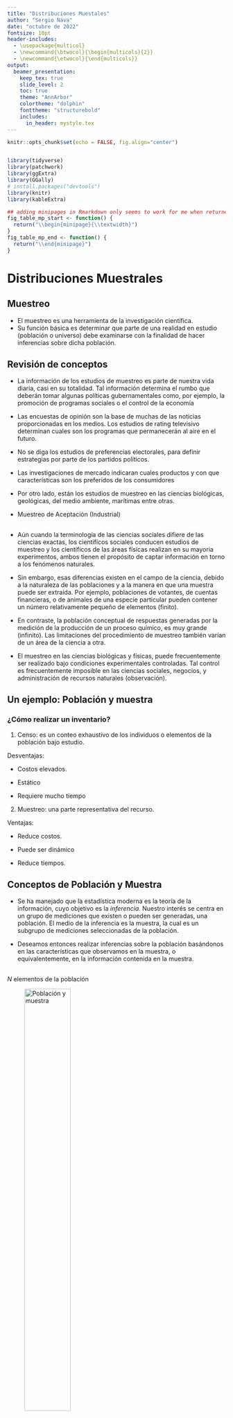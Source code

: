 ```yaml
---
title: "Distribuciones Muestales"
author: "Sergio Nava"
date: "octubre de 2022"
fontsize: 10pt
header-includes:
  - \usepackage{multicol}
  - \newcommand{\btwocol}{\begin{multicols}{2}}
  - \newcommand{\etwocol}{\end{multicols}}
output: 
  beamer_presentation:
    keep_tex: true
    slide_level: 2
    toc: true
    theme: "AnnArbor"
    colortheme: "dolphin"
    fonttheme: "structurebold"
    includes:
      in_header: mystyle.tex
---
```


```r
knitr::opts_chunk$set(echo = FALSE, fig.align="center")


library(tidyverse)
library(patchwork)
library(ggExtra)
library(GGally)
# install.packages("devtools")
library(knitr)
library(kableExtra)
```


```r
## adding minipages in Rmarkdown only seems to work for me when returned from function
fig_table_mp_start <- function() {
  return("\\begin{minipage}{\\textwidth}")
}
fig_table_mp_end <- function() {
  return("\\end{minipage}")
}
```

# Distribuciones Muestrales

## Muestreo

- El muestreo es una herramienta de la investigación científica.
- Su función básica es determinar que parte de una realidad en estudio (población o universo) debe examinarse con la finalidad de hacer inferencias sobre dicha población. 


## Revisión de conceptos

- La información de  los estudios de muestreo es parte de nuestra vida diaria, casi en su totalidad. Tal información determina el rumbo que deberán tomar algunas políticas gubernamentales como, por ejemplo, la promoción de programas sociales o el control de la economía 

- Las encuestas de opinión son la base de muchas de las noticias proporcionadas en los medios. Los estudios de  rating televisivo determinan cuales son los programas que permanecerán al aire en el futuro.

- No se diga los estudios de preferencias electorales, para definir estrategias por parte de los partidos políticos. 

- Las investigaciones de mercado indicaran cuales productos y con que características son los preferidos de los consumidores 

- Por otro lado, están los estudios de muestreo en las ciencias biológicas, geológicas, del medio ambiente, marítimas entre otras.

- Muestreo de Aceptación (Industrial)

##

- Aún cuando la terminología de las ciencias sociales difiere de las ciencias exactas, los científicos sociales conducen estudios de muestreo y los científicos de las áreas físicas realizan en su mayoria experimentos, ambos tienen el propósito de captar información en torno a los fenómenos naturales.


- Sin embargo, esas diferencias existen en el campo de la ciencia, debido a la naturaleza de las poblaciones y a la manera en que una muestra puede ser extraída. Por ejemplo, poblaciones de votantes, de cuentas financieras, o de animales de una especie particular pueden contener un número relativamente pequeño de elementos (finito).

- En contraste, la población conceptual de respuestas generadas por la medición de la producción de un proceso químico, es muy grande (infinito). Las limitaciones del procedimiento de muestreo también varían de un área de la ciencia a otra.

- El muestreo en las ciencias biológicas y físicas, puede frecuentemente ser realizado bajo condiciones experimentales controladas. Tal control es frecuentemente imposible en las ciencias sociales, negocios, y administración de recursos naturales (observación).

## Un ejemplo: Población y muestra

### ¿Cómo realizar un inventario?

1. Censo: es un conteo exhaustivo de los individuos o elementos de la población bajo estudio.

Desventajas:

- Costos elevados.

- Estático

- Requiere mucho tiempo

2. Muestreo: una parte representativa del recurso.

Ventajas:

- Reduce costos.

- Puede ser dinámico

- Reduce tiempos. 

## Conceptos de Población y Muestra

- Se ha manejado que la estadística moderna es la teoría de la información, cuyo objetivo es la *inferencia.* Nuestro interés se centra en un grupo de mediciones  que existen o pueden ser generadas, una población. El medio de la inferencia es la muestra, la cual es un subgrupo de mediciones seleccionadas de la población.

- Deseamos entonces realizar inferencias sobre la población basándonos en las características que observamos en la muestra, o equivalentemente, en la  información contenida en la muestra.


## 

$N$ elementos de la población

![Población y muestra](figuras/poblacion-muestra.png){width=50%}

$n$ elementos de la muestra


## 

### Error de muestreo

- El error que se comete debido al hecho de que se obtienen conclusiones sobre cierta realidad a partir de la observación de sólo una parte de ella, se denomina **error de muestreo**.

- Obtener una muestra adecuada, significa lograr una versión simplificada de la población, que reproduzca de algún modo sus rasgos y características básicas o de interés.


## 

### Terminología

- **Elemento** es un objeto o persona en el cual se toman las mediciones.

- **Población objetivo**: conjunto de individuos de los que se quiere obtener información.

- **Unidades de muestro**: el conjunto de elementos no traslapados de la población que cubren a la población completa. Todo miembro de la población pertenecerá a una y sólo una unidad de muestreo.

- **Unidades de análisis**: objeto o individuo del que hay que obtener la información.

- **Marco muestral**: lista de unidades o elementos de muestreo. 

- **Muestra**: conjunto de unidades o elementos de análisis seleccionadas de un marco o varios marcos.

##

### Terminología

- **Muestreo probabilístico**.  El planteamiento clásico del problema de estimación estadística requiere que la aleatoriedad esté comprendida en el diseño de muestreo para así poder evaluar probabilísticamente, las propiedades de los estimadores. Al diseño de muestreo que plantea la selección, de unidades de muestreo, basada en la aleatoriedad se le llama *muestreo probabilístico*.

##

### Terminología

- **Límite para el error de estimación**. Si $\theta$ es la característica poblacional de interés y $\hat{\theta}$ es un estimador (basándose en la información de la muestra) de $\theta$, debemos especificar un límite para el error de estimación; esto es, debemos especificar que $\theta$ y $\hat{\theta}$ difieran en  valor absoluto a lo más en cierto valor $B$. Simbólicamente, $$\mbox{error de estimación}=|\theta - \hat{\theta} | < B$$

- $\theta$ puede ser cualquier característica de la población (el promedio, el total, un porcentaje, el valor mediano, el valor mínimo, etcétera) Se le llama **parámetro**.

- $\hat{\theta}$ es el **estadístico** obtenido a partir de la información de la muestra. En algunas veces llamado estadístico de prueba. (el promedio de la muestra, el total de la muestra, el mínimo de la muestra, la mediana de la muestra, etcétera)

##

### Parámetro poblacional vs Estadístico muestral


- **Parámetro:** Es una cantidad numérica calculada sobre una población 
  - La altura media de los individuos de un país
  - La idea es resumir toda la información que hay en la población en unos pocos números (parámetros).
 
- **Estadístico:** Es una cantidad numérica calculada sobre una muestra de la población 
  - La altura media de los que estamos en este aula.
    + ¿Somos una muestra de la población? ¿representativa?
  - Si un estadístico se usa para aproximar un parámetro también se le suele llamar estimador.[^1]

[^1]: Normalmente nos interesa conocer un parámetro, pero por la dificultad que conlleva estudiar a *TODA* la población, calculamos un estimador sobre una muestra y “confiamos” en que sean próximos. Más adelante veremos como elegir muestras para que el error sea “confiablemente” pequeño

##

|	         	  |	Población	  |	Muestra	|
|	:-------	  |	:-------	  |	:-------	|
|		          |	Parámetro	  |	Estadístico	|
|	Media	      | $\mu$		    | $\bar{x}$		|
|	Proporción	| $P$    		  |	$p$ 	|
|	Máximo	    |	$max$   	  |	$max$	|
|	Mediana	    |	$\tilde{x}$	|		|
|	Varianza  	|	$\sigma^2$	|	$s^2$	|
| Total       | $T$         | $\hat{T}$ |
|             | $\theta$    | $\hat{\theta}$ |

##

###

- También debemos definir una probabilidad, $(1-\alpha)$ que especifique la fracción de veces en muestreo repetido, que requeriremos que el error de estimación sea menor que $B$. Esto es 
$$P[\mbox{error de estimación} < B] = 1 - \alpha$$

### 

- **Muestreo no probabilístico**. El muestreo no probabilístico no involucra ningún elemento aleatorio en el proceso de selección.

##

Definición: Si $X_1, X_2, ..., X_n$ son **variables aleatorias** independientes e idénticamente distribuidas, decimos que constituyen una **muestra aleatoria** de la población **infinita** dada por su distribución común.

Si $S$ es un espacio muestral con una medida de probabilidad y $X$ es una función con valor real definida con respecto a los elementos de $S$, entonces $X$ se denomina **Variable Aleatoria**.

## Muestreo Aleatorio Simple (Población Finita)

###

Unas muestra aleatoria simple de tamaño $n$, de una población finita de tamaño $N$, es una muestra seleccionada de tal manera que cada una de las muestras posibles de tamaño $n$ tenga la misma probabilidad de ser seleccionada. 

## Distribución de Muestreo

### ¿Qué es una distribución muestral?

La distribución muestral de un estadístico de prueba proporciona 

1. una lista de todos los valores que puede tomar dicho estadístico y 
2. la probabilidad de obtener cada valor, suponiendo que éste es producto sólo del azar.


## Distribución muestral de la media

La distribución muestral de la media proporciona todos los valores que puede tomar la media, junto con la probabilidad de obtener cada valor si el muestreo es aleatorio a partir de la población hipotética. 

La media muestral posee las siguientes características:

1. $\mu_{\bar{x}}$= es la media de la distribución muestral de la media.

   $s_{\bar{x}}$ = es la desviación estándar de la distribución muestral de la media

2. La media muestral es igual a la media poblacional, $\mu_{\bar{x}}=\mu$.

3. La media muestral tiene una desviación estándar igual a la desviación estándar poblacional de datos crudos, dividida entre la raíz del número de datos. Es decir: $\sigma_{\bar{x}}=\frac{\sigma}{\sqrt{n}}$

4. Presenta una forma de campana.

## 

A pesar que la demostración de la distribución muestral de la media va más allá de los alcances del curso, podemos hacer un ejemplo para la mejor comprensión de la distribución muestral de la media.

Supongamos una población de solo cinco elementos $2, 3, 4, 5 \mbox{ y } 6$. La media $\mu$ de la población es $\mu = 4.0$ y la desviación estándar de la población es $\sigma = 1.41$.

Ahora queremos deducir la distribución muestral de la media para muestras de tamaño $2$ de la población. Extraemos (con reemplazo) todas las distintas muestras de tamaño $n = 2$. Y observamos cual es el valor de $\bar{x}$ y su probabilidad.

##

```r
dist.muestral <-expand.grid(2:6, 2:6)
dist.muestral <- dist.muestral %>% 
  mutate(promedio = rowMeans(select(., starts_with("V")), na.rm = TRUE),muestra = 1:n())
dist.muestral %>% kable(align = "cccr") %>% 
  kable_styling(font_size = 7) 
```

##


`r fig_table_mp_start()`

\btwocol

```r
freq.dist.muestral <- dist.muestral %>% 
  group_by(promedio) %>%
  summarize(conteo = n()) %>%
  mutate(p = conteo / sum(conteo))%>%
  ungroup() 
freq.dist.muestral %>% kable(align = "ccc",format = "latex")

```


```r

freq.dist.muestral %>% ggplot() +
  geom_segment( aes(x=promedio, xend=promedio, y=0, yend=p)) +
  theme_bw() +
  labs(y = "probabilidad") +
   theme(
    axis.text.x = element_text(size = 14),
    axis.text.y = element_text(size = 14),
    axis.title = element_text(size = 16)
  )
```



\etwocol

`r fig_table_mp_end()`

##

`r fig_table_mp_start()`

\btwocol


```r
dist.muestral <-expand.grid(2:6, 2:6)
dist.muestral <- dist.muestral %>% 
  mutate(promedio = rowMeans(select(., starts_with("V")), na.rm = TRUE),muestra = 1:n())
dist.muestral %>% kable(align = "cccr") %>% 
  kable_styling(font_size = 7) 
```

Media de la población
$$\mu = \frac{\sum X}{N} = 4.0$$

Media de la medias muestrales
$$\mu_{\bar{x}}=\frac{\sum \bar{x}}{m}= \frac{100}{25} = 4.0$$
Así, $\mu_{\bar{x}}=\mu$. También del resultado podemos verificar que:
$$\sigma_{\bar{x}}=\frac{\sigma}{\sqrt{n}}=\frac{1.41}{\sqrt{2}}=1.0$$
Pero podemos calcular directamente:

$$\sigma_{\bar{x}}=\sqrt{\frac{\sum (\bar{x}-\mu_{\bar{x}})^2}{m}}=$$ $$=\sqrt{\frac{(2-4)^2 + \cdots \ (6-4)^2}{25}}=1.0$$

\etwocol

`r fig_table_mp_end()`


##

### Distribución muestral de la media para N=5, con $\mu=4$, $\sigma=\sqrt{2}$ y $n=2$

`r fig_table_mp_start()`

\btwocol

```r
freq.dist.muestral <- dist.muestral %>% 
  group_by(promedio) %>%
  summarize(conteo = n()) %>%
  mutate(p = conteo / sum(conteo))%>%
  ungroup() 
freq.dist.muestral %>% kable(align = "ccc",format = "latex")

```


```r

freq.dist.muestral %>% ggplot() +
  geom_segment( aes(x=promedio, xend=promedio, y=0, yend=p)) +
  theme_bw() +
  labs(y = "probabilidad") +
   theme(
    axis.text.x = element_text(size = 14),
    axis.text.y = element_text(size = 14),
    axis.title = element_text(size = 16)
  )
```



\etwocol

`r fig_table_mp_end()`



##

### Distribución muestral de la media para N=5, con $\mu=4$, $\sigma=\sqrt{2}$ y $n=3$

`r fig_table_mp_start()`

\btwocol

```r
dist.muestral <-expand.grid(2:6, 2:6, 2:6)
dist.muestral <- dist.muestral %>% 
  mutate(promedio = rowMeans(select(., starts_with("V")), na.rm = TRUE),muestra = 1:n())
freq.dist.muestral <- dist.muestral %>% 
  group_by(promedio) %>%
  summarize(conteo = n()) %>%
  mutate(p = conteo / sum(conteo))%>%
  ungroup() 
freq.dist.muestral %>% kable(align = "cccc",format = "latex",digits=3)

```


```r

freq.dist.muestral %>% ggplot() +
  geom_segment( aes(x=promedio, xend=promedio, y=0, yend=p)) +
  theme_bw() +
  labs(y = "probabilidad") +
   theme(
    axis.text.x = element_text(size = 14),
    axis.text.y = element_text(size = 14),
    axis.title = element_text(size = 16)
  )
```



\etwocol

`r fig_table_mp_end()`


##

### Distribución muestral de la media para N=5, con $\mu=4$, $\sigma=\sqrt{2}$ y $n=9$


```r
dist.muestral <-expand.grid(2:6, 2:6, 2:6,2:6, 2:6, 2:6,2:6, 2:6, 2:6)
dist.muestral <- dist.muestral %>% 
  mutate(promedio = rowMeans(select(., starts_with("V")), na.rm = TRUE),muestra = 1:n())
freq.dist.muestral <- dist.muestral %>% 
  group_by(promedio) %>%
  summarize(conteo = n()) %>%
  mutate(p = conteo / sum(conteo))%>%
  ungroup() 

freq.dist.muestral %>% ggplot() +
  geom_segment( aes(x=promedio, xend=promedio, y=0, yend=p)) +
  theme_bw() +
  labs(y = "probabilidad") +
   theme(
    axis.text.x = element_text(size = 14),
    axis.text.y = element_text(size = 14),
    axis.title = element_text(size = 16)
  )
```

Ver el archivo **distr_muestral_pequena.R** en  [https://rstudio.cloud/content/4731243](https://rstudio.cloud/content/4731243)

## Teorema del Límite Central

### Central Limit Theorem
Teorema: Si $X_1, X_2, \ldots, X_n$ constituyen una muestra aleatoria de una población infinita que tiene la media $\mu$ y la varianza $\sigma^2$, entonces la distribución límite de:
$$\bar{x} \sim N\left(\mu_{\bar{x}}=\mu,\sigma_{\bar{x}}=\frac{\sigma}{\sqrt{n}}\right)$$

cuando $n \to \infty$.  Si definimos 

$$Z=\frac{\bar{x}-\mu}{{\sigma}/{\sqrt{n}}}$$ 

entonces $Z \sim N(0,1)$ (la distribución normal estándar).

###

Una forma sencilla de expresar el teorema del límite central es: “la suma (o promedio) de $n$ variables aleatorias independientes e idénticamente distribuidas ($i.i.d.$), sigue una distribución límite normal con media $n\mu$ (ó $\mu$) y varianza $\sigma^2$ ($\sigma^2 /n$)".

## 

### Ejemplo

Una maquina vendedora de refrescos está programada para que la cantidad de refresco que se sirva sea una variable aleatoria con una media de $200$ mililitros y una desviación estándar de $15$ mililitros. ¿cuál es la probabilidad de que la cantidad de refresco promedio (media) servida en una muestra tomada al azar de $36$, sea cuando menos $204$ mililitros.

**Solución**

Según el TLC, la distribución de $\bar{x}$ tiene la media $\mu_{\bar{x}}=200$ y desviación estándar $s_{\bar{x}}=15/\sqrt{36}= 2.5$, y tiene una distribución que es aproximadamente normal. Como $z =(204 -200)/2.5 = 1.6$, podemos calcular la probabilidad $P(\bar{x} \ge 204) = P(z \ge 1.6) = 0.0548$.

##

Para que se alcance una distribución parecida a la normal en el conjunto de posibles promedios muestrales se requiere que $n$ sea grande. 

Sin embargo, la rapidez de acercamiento a la normal (velocidad de convergencia) también depende de la forma de la distribución de la variable en la población. 

Ver la siguiente liga de de una aplicación hecha en shinny donde se puede ver el histograma de promedios, donde sepuede modificar el  número de simulaciones y el tamaño de la muestra $n$ de cuatro distribuciones distintas.

 [https://s3rgionava.shinyapps.io/histograma_de_medias/](https://s3rgionava.shinyapps.io/histograma_de_medias/)


## Distribución de la media (población finita)

Si $\bar{x}$ es la media de una muestra aleatoria de tamaño $n$ tomada de una población finita de tamaño $N$ con media $\mu$ y la varianza $\sigma^2$, entonces:
$$E(\bar{x})=\mu \mbox{ y } Var(\bar{x})=\frac{\sigma^2}{n}\cdot\frac{N-n}{N-1}$$


## Distribución muestral de proporciones.

### Distribución Binomial

**Definición**: Si $X_1, X_2, \ldots, X_n$ son variables
aleatorias independientes e idénticamente
distribuidas ($i.i.d.$) que solo toman valores de $X_i = 1$ ó
$X_i = 0$, dependiendo si poseen o no la
característica de interés respectivamente,
decimos que constituyen una **muestra aleatoria de un experimento binomial** de la
población infinita dada por su distribución
común.

**Definición**: Si $X_1, X_2, \ldots, X_n$ 
constituyen una
muestra aleatoria de un experimento binomial,
entonces 
$$p=\frac{\sum_{i=1}^{n}x_i}{n}$$
se denomina **proporción de la muestra** y $$np(1-p)$$ es la **varianza de la muestra**.

##

![Relaciones entre distribuciones de probabilidad](figuras/1280px-Relationships_among_some_of_univariate_probability_distributions.jpg){width=100%}

 [Para verlo a detalle hacer clic aquí](https://en.wikipedia.org/wiki/Relationships_among_probability_distributions#/media/File:Relationships_among_some_of_univariate_probability_distributions.jpg)


##

### Para un tamaño de muestra suficientemente grande

**Teorema**: Si $X_1, X_2, \ldots, X_n$ constituyen una
muestra aleatoria de una población infinita donde
$X_i$ constituye un experimento Bernoulli, tal que
que $P$ es la proporción de la población con la
característica de interés, entonces se cumple que:
$$E(p)=P \mbox{ y } Var(p)=\frac{p(1-p)}{n}$$
**Corolario**: De aquí y del TLC se tiene que la distribución límite de 
$$z=\frac{p-P}{\sqrt{\frac{p(1-p)}{n}}}$$
cuando $n \to \infty$ es normal estándar.

##

**Ejemplo** 

La proporción de familias de la ciudad
de Aguascalientes, que son dueñas (no
arrendatarias) de sus casas es de $0.70$. Si al azar
se entrevistan a $84$ familias de esta ciudad y sus
respectivas respuestas (a la pregunta de si son
dueñas o no de su casa) se consideran valores de
variables aleatorias independientes que tienen
distribución de Bernoulli idénticas con el
parámetro $P = 0.70$, ¿Con qué probabilidad
podemos afirmar que el valor que se obtenga de
la muestra $p$ será menor que $0.64$

**Respuesta**

$P = 0.70$, $p = 0.64$, $n = 84$, sustituyendo 
$$z=\frac{p-P}{\sqrt{\frac{p(1-p)}{n}}}=\frac{0.64-0.70}{\sqrt{\frac{0.64(0.36)}{84}}}= -1.1456$$

$$p(x<64)=p(z< -1.1456)=0.1259$$

##

### Aproximación para proporciones

También se puede ver este resultado como dada
una muestra aleatoria $X_1, X_2, \ldots, X_n$ de variables
aleatorias Bernoulli, con $x =\sum_{i=1}^n x_i$ el número de
éxitos observados, en $n$ intentos igualmente
probables, entonces la distribución límite de:
$$z=\frac{x-np}{\sqrt{n p (1-p)}}$$
con $p=x/n$, para $n \to \infty$, $z$ tiene una distribución límite normal estándar.





## Distribución t-Student (William S. Gosset)

### 

Si $\bar{x}$ y $s^2$ son la media y la varianza de una
muestra aleatoria de tamaño $n$ tomada de una
población **normal** con media $\mu$ ,
entonces
$$t=\frac{\bar{x}-\mu}{s/\sqrt{n}}$$ 

tiene una distribución *t-student* con $n-1$ grados de libertad.

Para usar la distribución normal es necesario conocer
el valor de la desviación estandar poblacional $\sigma$. Como es más
común el desconocimiento, entonces se estima $\sigma$ a
través de $s$ (desviación estándar muestral) y se usa la
distribución $t$.

$$z=\frac{\bar{x}-\mu}{\sigma /\sqrt{n}}$$

##

```r
base <-
  ggplot() +
  xlim(-5, 5)

Densidad <- base +
  geom_function(aes(colour = "normal"), fun = dnorm) +
  geom_function(aes(colour = "t, df =  1"), fun = dt, args = list(df = 1)) +
  geom_function(aes(colour = "t, df =  3"), fun = dt, args = list(df = 3)) +
  geom_function(aes(colour = "t, df =  9"), fun = dt, args = list(df = 9)) +
  geom_function(aes(colour = "t, df = 27"), fun = dt, args = list(df = 27)) +
  theme_classic() + 
  labs(y = "densidad",
       title = "Distribución t y normal estándar",
       x = "x")

Distribucion <- base +
  geom_function(aes(colour = "normal"), fun = pnorm) +
  geom_function(aes(colour = "t, df =  1"), fun = pt, args = list(df = 1)) +
  geom_function(aes(colour = "t, df =  3"), fun = pt, args = list(df = 3)) +
  geom_function(aes(colour = "t, df =  9"), fun = pt, args = list(df = 9)) +
  geom_function(aes(colour = "t, df = 27"), fun = pt, args = list(df = 27)) +
  theme_classic() + 
  labs(y = "probabilidad",
       title = "Distribución t y normal estándar",
       x = "x")

Densidad / Distribucion
```

##  

### Teorema

 Sea $Z$ una variable aleatoria normal estándar y $V$ una variable aleatoria chi cuadrada con $\nu$ grados de libertad. Si $Z$ y $V$ son independientes, entonces la distribución de la variable aleatoria $T$, donde
 $$T=\frac{Z}{\sqrt{V/\nu}}$$
está dada por la función de densidad
$$h(t)=\frac{\Gamma[(\nu+1)/2]}{\Gamma(\nu/2)\sqrt{\pi \nu}}\left(1+\frac{t^2}{\nu}\right)^{-(\nu +1)/2}\quad , -\infty <t<\infty$$
Ésta distribución se conoce como **distribución t** con $\nu$ grados de libertad.

##

### Corolario

Sean $X_1, X_2,\cdots, X_n$ variables aleatorias independientes norma les con media $\mu$ y desviación estándar $\sigma$. Sea
$$\bar{X}=\frac{1}{n}\sum_{i=1}^n X_i \qquad\mbox{ y } \qquad S^2=\frac{1}{n-1}\sum_{i=1}^n (X_i-\bar{X})^2.$$
Entonces la variable aleatoria $\frac{\bar{x}-\mu}{s/\sqrt{n}}$ tiene una distribución $t$ con $\nu=n-1$ grados de libertad.


##

### Ejemplo
Suponga que usted tiene una técnica que puede modificar
la edad a la cual los niños empiezan a hablar. En su
localidad, el promedio de edad, en la cual un niño emite
su primera palabra, es $13$ meses. No conoce la desviación
estandar poblacional. Usted aplica dicha técnica a una
muestra de $15$ niños. Los resultados son los siguientes:$8, 9, 10, 15, 18, 17, 12, 11, 7, 8, 10, 11, 8, 9, 12$.
$n = 15$, 
$\bar{x} = 11.0$, desviación estándar $s = 3.34$. Si la media
poblacional (verdadera) es $13$ meses, ¿cuál es la
probabilidad de encontrar un valor igual o menor de $\bar{x}$ de $11$ meses?

**Solución**

Se tiene que $\mu =13$, $s=3.34$, $\bar{x}=11$ y $n=15$.  Sustituyendo se obtiene

$$t=\frac{\bar{x}-\mu}{s/\sqrt{n}}=\frac{11-13}{3.34/\sqrt{15}}=-2.32$$
Por lo tanto $P(\bar{x}\le 11)=P(t \le -2.32) =$ `r pt(-2.32,14)`.

##

```r
funcShaded <- function(x) {
    y <- dt(x, df=14)
    y[x > -2.32] <- NA
    return(y)
}

base <-
  ggplot() +
  xlim(-5, 5)
desde <- -5
hasta <- -2.32
base +
  geom_function(aes(colour = "t, df = 14"), fun = dt, args = list(df = 14)) +
  stat_function(fun=funcShaded, geom="area", fill="#84CA72", alpha=0.2) +
  theme_classic() + 
  labs(y = "probabilidad",
       title = "P(t< -2.32) = 0.0179795",
       x = "x")

```

##

![Distribuciones muestrales de la media](figuras/dist-muest-media.png){width=90%}

## Distribución normal y las poblaciones discretas.

**Aplicaciones**

La distribución de normal se emplea
muchas veces como una aproximación
de valores en una población discreta.
En situaciones, debe tenrse especial
cuidado para asegurar que las
probabilidades se calculan de manera
precisa.

Considérese el siguiente ejemplo: Se
sabe que el Coeficiente de Inteligencia (CI) de una población está
distribuido normalmente en forma
aproximada con $\mu =100$ y $\sigma = 15$.
¿Cuál es la probabilidad de que un
individuo seleccionado al azar tenga un
CI de por lo menos 125? Si se hace $X
= IC$ de una persona elegida al azar,
deseamos $P(X \ge 125)$.

La tentación aquí es estandarizar
como en los ejemplos anteriores. Sin
embargo, la población del CI es
discreta en realidad, ya que los CI
son de valor entero, y la curva normal
es una aproximación a un histograma
de probabilidad discreta.

##

Los rectángulos del histograma están
centrados como enteros, y los CI de por
lo menos 125 corresponden a
rectángulos que se inician en 124.5.
En realidad deseamos $P(X \ge 124.5)$,
que ahora se puede estandarizar para
obtener $P(Z \ge 1.63) = 0.0516$.

Si hubieramos estandarizado $X \ge 125$,
habríamos obtenido $P(Z \ge 1.67) = 0.0475$. La diferencia no es grande,
pero la respuesta $0.0516$ es más precisa.
Análogamente, $P(X = 125)$ sería más
apropiado por el área entre $124.5$ y
$125.5$. Ya que el área bajo la curva
normal arriba del valor único de $125$ es
cero.

La corrección para la discretización de
la distribución subyacente se llama con
frecuencia **corrección de continuidad**.
Es útil en la siguiente aplicación de la
distribución normal

## Aproximación de la distribución binomial a la distribución normal.

Recordemos que el valor medio y la desviación
estándar de una variable aleatoria $X$ binomial
son $\mu_X = np$ $\sigma_X = \sqrt{npq}$, respectivamente. El
siguiente histograma muestra una distribución
binomial con $n = 20$, $p = 0.6$ (así que $\mu = 12$, $\sigma = [20(0.6)(0.4)]^{1/2} = 2.19$).

```r

n <-20
p<- 0.6
data.frame(exitos = 0:n, prob = dbinom(x = 0:n, size = n, prob = p)) %>%
  ggplot() +
  geom_bar(aes(x=exitos,y=prob),stat = "identity",fill="#3277A8", alpha=0.2) +
  labs(title = "Probabilidad Binomial.",
       subtitle = paste("Bin(",n,", ",p,")"),
       x = "Éxitos (x)",
       y = "probabilidad") +
  theme_bw()


```

##

Una curva normal con valor medio y
desviación estándar igual a los valores
correspondientes para la distribución
binomial se ha sobrepuesto en el
histograma de probabilidad. Aun cuando el
histograma esta un poco sesgado (porque $p \ne 0.5$), la curva normal da una buena
aproximación, en especial en la parte
media de la figura.

```r

n <-20
p<- 0.6
data.frame(exitos = 0:n, prob = dbinom(x = 0:n, size = n, prob = p)) %>%
  ggplot() +
  geom_bar(aes(x=exitos,y=prob),stat = "identity",fill="#3277A8", alpha=0.2) +
  labs(title = "Probabilidad Binomial.",
       subtitle = paste("Bin(",n,", ",p,")"),
       x = "Éxitos (x)",
       y = "probabilidad") +
  geom_function(aes(colour = "normal"), fun = dnorm,args = list(mean = n*p ,sd =sqrt(n*p*(1-p)))) +
  theme_bw()


```


##



`r fig_table_mp_start()`

\btwocol


```r
n <- 20
p <- 0.6
x <- 0:20
proba <- dbinom(x,size=n,prob=p)
normal <- pnorm(x+.5, mean=n*p, sd=sqrt(n*p*(1-p))) - pnorm(x-.5, mean=n*p, sd=sqrt(n*p*(1-p)))
data.frame(x,Binomial=proba,Normal=normal) %>% 
  kable(align = "ccc",digits=3) %>% 
  kable_styling(font_size = 9) 
```

Para el caso binomial: Tenemos que $X\sim Binom(n,p)$
$$P(X=x;n,p)= \binom{n}{x}p^x (1-p)^{n-x}.$$
Si definimos $\mu=np$, $\sigma=\sqrt{np(1-p)}$, podemos aproximar a $X$ mediante la variable $Y\sim N(\mu,\sigma)$ si calculamos de la siguiente forma:
$$P(X=x) \approx P(x-.5 \le Y \le x+.5)$$
$$=P\left(\frac{[x-.5] - \mu}{\sigma} \le Z\le \frac{[x+.5]- \mu}{\sigma}\right)$$



\etwocol

`r fig_table_mp_end()`





##

El área de cualquier rectángulo (probabilidad de
cualquier valor de $X$ particular), excepto los de
las colas de los extremos, se puede aproximar
con presición mediante el área de la curva
normal correspondiente. 

Por ejemplo, $P(X = 10) = b(X=10; n =20, p = 0.6) = 0.117$, mientras que
el área bajo la curva normal entre $9.5$ y $10.5$ es
$P(-1.14 < Z < -0.68) = 0.120$.

Más generalmente, mientras el histograma de
probabilidad binomial no esté demasiado
sesgado, las probabilidades binomiales se
pueden aproximar bien por áreas de curva normal.
Se dice entonces que $X$ tiene aproximadamente
una distribución normal.

## 

**Proposición** : Sea $X$ una V.A. Binomial basada en $n$
intentos con probabilidad de éxito $p$.
Entonces, si el histograma de probabilidad
binomial no está demasiado sesgado, $X$
tiene aproximadamente una distribución
normal con $\mu = np$ y $\sigma = \sqrt{npq}$.

En particular, para $x =$ un valor posible de
$X$, $P(X \le x) = B(x;n,p)  \approx$ (área bajo la curva
normal estándar a la izquierda de $x + 0.5$), es decir

$$P(X \le x) = B(x;n,p)  \approx \Phi \left( \frac{x+0.5-np}{\sqrt{np(1-p)}}\right)$$

En la práctica la aproximación es adecuada si $np \ge 5$ y $n(1-p) \ge 5$.

## Papel De Probabilidad Normal

La gráfica de papel de Probabilidad Normal, o
simplemente gráfica de probabilidad normal,
es un procedimiento útil para verificar si un
conjunto de datos puede ser adecuadamente
modelado por una distribución normal
(Bondad de Ajuste). Este procedimiento
consiste en construir una gráfica en el plano
cartesiano, en donde, *en el eje horizontal se grafican los datos* y *en el eje vertical la probabilidad empírica (acumulada)* de los
datos sobre una *escala de probabilidad normal*.

Es decir, es una gráfica que representa la
distribución normal acumulada de los datos
sobre una escala de probabilidad normal. Para
construir la gráfica de probabilidad normal,
deben disponerse los datos en orden
ascendente y dibujar el $k-ésimo$ de estos datos
ordenados contra su punto de probabilidad
acumulada $Pk = (k - 1/2)/n$ sobre papel de
probabilidad normal. Si la distribución de los
datos es normal, esta gráfica deberá parecer
una línea recta.

##



`r fig_table_mp_start()`

\btwocol

Para ejemplificar, considere los $n=25$ datos siguientes.

```r
datos <-c(-3.8, -3.6, -3.4, -3.4, -2.8,-2.8,-2.6,-2.6,-0.8,-0.8,0.2,0.2,0.4,0.4,
          0.4,1.2,1.4,1.4,1.4,1.6,2.6,2.6,3.4,4.2,5.2)
set.seed(19)
matrix(sample(datos),nrow = 5) %>% kable(align = "ccccc") %>% 
  kable_styling(font_size = 9) 
```

Ahora procederemos a ordenar de menor a mayor y calculamos el valor de $P_k$ para el $k-ésimo$ valor ordenado correspondiente con la expresión

$$P_k = \frac{(k - 1/2)}{n}$$



```r
k <- 1:length(datos)
pk <- (k -.5)/length(datos)
tabla <- data.frame(k,x=datos,Pk=pk,Porcentaje=pk*100)
tabla %>% kable(align = "cccc",digits=2) %>% 
  kable_styling(font_size = 7) 

```




\etwocol

`r fig_table_mp_end()`


##

![](figuras/probpaperLandscape.png)



##

![](figuras/probpaperLandscape2.png){width=200%}


##

```r
tabla %>% ggplot(aes(sample = x)) + stat_qq() + theme_bw()
```

##

|        |       |
|:-------|------:|
| ![alt text](figuras/Papel1.png){ width=45% } | ![alt text](figuras/Papel2.png){ width=45% }  | 


##

|        |       |
|-------:|:------|
| ![alt text](figuras/Papel3.png){ width=45% } | ![alt text](figuras/Papel4.png){ width=45% }  | 
| ![alt text](figuras/Papel5.png){ width=45% } | $P\left[ \mu -\sigma <X<\mu +\sigma  \right] =  0.683 \newline P\left[ \mu -2\sigma <X<\mu +2\sigma  \right] = 0.954 \newline P\left[ \mu -3\sigma <X<\mu +3\sigma  \right] = 0.997$ | 

##

### Ejercicio de Papel de probabilidad Normal

Se prueba la duración de un componente
electrónico bajo condiciones de temperatura alta
para acelerar el mecanismo de falla. A
continuación se proporciona el tiempo de falla (en
horas) de $20$ componentes seleccionados al azar.
Haga una gráfica de los datos sobre papel de
probabilidad normal. ¿El tiempo de falla parece
tener una distribución normal?

```r
tiempofalla <- c(176.1, 76.6, 150.4, 197.6, 35.3, 24.7, 55.0, 73.0, 
                 124.5, 155.7, 34.9, 122.8, 90.6, 2.4, 46.0, 133.8,
                 99.6, 131.5, 40.4, 40.4)
matrix(tiempofalla,ncol = 4) %>% kable(align = "cccc") %>% 
  kable_styling(font_size = 9) 
```


##

![](figuras/probpaperLandscape2.png){width=200%}


##

![](figuras/probpaperLandscape.png)

## Gráfica de Probabilidad normal en R

### Práctica

- Realice la gráfica de probabilidad normal del ejemplo anterior.

- Simule con *semilla fija* datos con distribución Normal, Exponencial, Uniforme, t, Ji Cuadrada. Esto realícelo para tamaños de muestra de 15, 30, 50 y 100.

- ¿Qué conclusiones puede obtener a partir de esta práctica?

## 

Ver la siguiente aplicación en Shiny [qqnorm](https://s3rgionava.shinyapps.io/QQnorm/?_ga=2.74771473.2040383487.1666298329-1276638344.1663958366)

![Pantalla de Shiny app QQnorm](figuras/QQnorm.png){width=70%}



##  

### ¿Cómo se ven otras distribuciones muestrales?


- Ejecute el archivo **distr_muestral_pequena2.R** en  [https://rstudio.cloud/content/4731243](https://rstudio.cloud/content/4731243) y discuta las salidas.


- Simule la distribución muestral de la suma, mínimo y varianza para una población dada. La extracción será con reemplazo y con tamaño de muestra $n$ fijo. Grafique la distribución muestral.

- ¿Qué conclusiones puede obtener a partir de esta práctica?

## Distribución Ji-cuadrada (Chi-Square)

Hemos visto que el conocer la varianza
$\sigma^2$ resulta fundamental para procedimientos de
distribución muestral de la media, así como para
procedimientos de inferencia estadística. 

Existen
muchas aplicaciones prácticas en donde $\sigma^2$ es el
objetivo
primario
de
la
investigación
experimental. (Precisión en el llenado de bolsas).
En estos casos $\sigma^2$ adquiere una mayor
importancia que la media de la población.

Las partes producidas por un proceso de
manufactura deben ser producidas con un
mínimo de variabilidad para reducir el número de
productos
fuera
del
rango
aceptable
(defectuosos). En general se desea mantener una
varianza mínima en las características de calidad
de un producto industrial para alcanzar el control
del proceso y minimizar el porcentaje de
productos de baja calidad.

##

La varianza muestral

$$s^2=\frac{\sum_{i=1}^n (x_i -\bar{x})}{n-1}.$$

Es un estimador insesgado de la varianza de la
población $\sigma^2$. La distribución muestral de $s^2$,
generada mediante muestras repetidas, es una
distribución de probabilidad que empieza en $s^2 = 0$ (ya que no puede ser negativa) con media igual
a $\sigma^2$. La distribución **no es simétrica**.

La forma de la distribución depende del número
de datos, así como de la forma de la distribución
de origen.

##

### En el caso de población normal

Si la población de origen de las muestras es normal, entonces la distribución
estandarizada que se obtiene es la Ji- cuadrada,
calculada como en la siguiente expresión:

$$\chi^2=\frac{(n-1)s^2}{\sigma^2}$$

### Relación de la Ji-cuadrada con la distribución normal

Si $Z \sim N(0,1)$,
entonces $Z^2$ tiene la distribución gama
especial a la que nos referimos como la
distribución $ji-cuadrada$ con $\nu = 1$ **grado de libertad**. La Ji-cuadrada es importante
en problemas de muestreo de poblaciones
normales.

En general si $Z_i \sim N(0,1)$, $i=1,2,\ldots,n$ independientes, entonces 
$$X=Z_1^2 +Z_2^2+\cdots+Z_n^2$$
entonces $X\sim\chi_n^2$.

## 


### Distribución Ji-cuadrada

Una variable aleatoria $x$ tiene una
distribución ji-cuadrada ($\chi^2$) con $\nu$ (nu)
grados de libertad, si su densidad está dada
por:

$$f(x)=\frac{1}{2^{\frac{\nu}{2}}\Gamma(\nu/2)}x^{\frac{\nu-2}{2}}e^{-x/2} \mbox{ para } x>0$$


### Función Gama

$$\Gamma(\alpha)=\int_0^\infty y^{\alpha -1}e^{-y}dy \qquad \mbox{ para } \alpha >0$$

Casos importantes:
$\Gamma(1/2)=\sqrt{\pi}$

$\Gamma(k)= (k-1)!$ para $k$ entero.

##

```r
base <-
  ggplot() +
  xlim(0, 25)

base +
  geom_function(aes(colour = "ji-cuadrada, df =  1"), fun = dchisq, args = list(df = 1)) +
  geom_function(aes(colour = "ji-cuadrada, df =  3"), fun = dchisq, args = list(df = 3)) +
  geom_function(aes(colour = "ji-cuadrada, df =  9"), fun = dchisq, args = list(df = 9)) +
  geom_function(aes(colour = "ji-cuadrada, df = 12"), fun = dchisq, args = list(df = 12)) +
  theme_classic() + 
  labs(y = "probabilidad",
       title = "Distribución ji-cuadrada",
       x = "x")
```


## 

### Estimación de Varianzas

**Teorema**. Si $s^2$ es la varianza de una
muestra aleatoria de tamaño $n$ tomada de
una población normal cuya varianza es $\sigma^2$,
entonces:

$$\chi^2=\frac{(n-1)s^2}{\sigma^2}$$
es el valor de una variable aleatoria que
tiene distribución Ji-cuadrada con
parámetro $\gamma = \nu - 1$ grados de libertad.

\bigskip
Exactamente 95% de una distribución chi cuadrada cae entre $\chi_{0.975}^2$
 y $\chi_{0.025}^2$. Un valor $\chi^2$ que cae a la derecha de $\chi_{0.975}^2$ no tiene probabilidades de ocurrir, a menos que el valor de $\sigma^2$ que supusimos sea demasiado pequeño. Lo mismo sucede con un valor $\chi^2$
que cae a la izquierda de $\chi_{0.025}^2$, el cual tampoco es probable que ocurra, a menos que
el valor de $\sigma^2$ que supusimos sea demasiado grande. En otras palabras, es posible tener
un valor $\chi^2$ a la izquierda de $\chi_{0.025}^2$ o a la derecha de $\chi_{0.975}^2$ cuando el valor de $\sigma^2$ es correcto; pero si esto sucediera, lo más probable es que el valor de $\sigma^2$ que se supuso sea
un error.

##

### Ejemplo

Un fabricante de baterías para automóvil garantiza que su producto durará, en promedio,
$3$ años con una desviación estándar de $1$ año. Si cinco de estas baterías tienen duraciones
de $1.9, 2.4, 3.0, 3.5\mbox{ y }4.2$ años, ¿el fabricante continuará convencido de que sus baterías
tienen una desviación estándar de $1$ año? Suponga que las duraciones de las baterías siguen
una distribución normal.

**Solución**

Primero calculemos la  media y varianza, muestrales: 
$$\bar{x}=3 \qquad \mbox{y} \qquad s^2 = \frac{(1.9-3)^2 + (2.4-3)^2 + \cdots + (4.2-3)^2}{4}=0.815$$
Entonces
$$\chi^2=\frac{(4)(0.815)}{1}=3.26$$
es un valor de una distribución chi cuadrada con $4$ grados de libertad. Como $95\%$ de los valores $\chi^2$ con $4$ grados de libertad caen entre `r round(qchisq(.025,4),3)` y `r round(qchisq(.975,4),3)`, el valor calculado con
$\sigma^2 = 1$ es razonable y, por lo tanto, el fabricante no tiene razones para sospechar que la
desviación estándar no sea igual a $1$ año.

## Distribución F

### Fisher-Snedecor

Sí $X_1 \sim \chi_{n_1}^2$ y $X_2 \sim \chi_{n_2}^2$ y son independientes y definimos 
$$X=\frac{X_1/n_1}{X_2/n_2}$$ 
entonces $X \sim F_{n_1,n_2}$ a veces denotada como $F(n_{1},n_{2})$ y su función de densidad está dada por 
$$
f(x) = \frac{\Gamma((n_{1}+n_{2})/2)(n_{1}/n_{2})^{n_{1}/2}x^{n_{1}/2-1}}
{\Gamma(n_{1}/2)\Gamma(n_{2}/2)[(n_{1}/n_{2})x+1]^{(n_{1}+n_{2})/2}} \qquad \qquad x > 0,
$$
para $n_{1} = 1,2,\ldots$ y $n_{2} = 1,2,\ldots \,$.
La distribución $F$ se usa para inferencia estadística de razones de varianzas de dos poblaciones normales.
También se usa para inferencia estadística de razones de tasas de dos poblaciones exponenciales.



##

```r
base <-
  ggplot() +
  xlim(0, 5)

Densidad <-base +
  geom_function(aes(colour = "F, n1 = 1, n2 = 1"), fun = df, args = list(df1 = 1,df2 = 1)) +
  geom_function(aes(colour = "F, n1 = 10, n2 = 1"), fun = df, args = list(df1 = 10,df2 = 1)) +
  geom_function(aes(colour = "F, n1 = 1, n2 = 10"), fun = df, args = list(df1 = 1,df2 = 10)) +
  geom_function(aes(colour = "F, n1 = 75, n2 = 75"), fun = df, args = list(df1 = 75,df2 = 75)) +
  theme_classic() + 
  labs(y = "probabilidad",
       title = "Densidad F",
       x = "x")


Distribucion <-base +
  geom_function(aes(colour = "F, n1 = 1, n2 = 1"), fun = pf, args = list(df1 = 1,df2 = 1)) +
  geom_function(aes(colour = "F, n1 = 10, n2 = 1"), fun = pf, args = list(df1 = 10,df2 = 1)) +
  geom_function(aes(colour = "F, n1 = 1, n2 = 10"), fun = pf, args = list(df1 = 1,df2 = 10)) +
  geom_function(aes(colour = "F, n1 = 75, n2 = 75"), fun = pf, args = list(df1 = 75,df2 = 75)) +
  theme_classic() + 
  labs(y = "probabilidad",
       title = "Distribución F",
       x = "x")

Densidad / Distribucion
```

